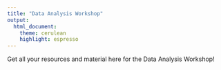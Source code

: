 ```yaml
---
title: "Data Analysis Workshop"
output:
  html_document:
    theme: cerulean
    highlight: espresso
---
```


Get all your resources and material here for the Data Analysis Workshop!

